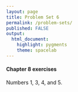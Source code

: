 ```yaml
---
layout: page
title: Problem Set 6
permalink: /problem-sets/
published: FALSE
output: 
  html_document: 
    highlight: pygments
    theme: spacelab
---
```


#### Chapter 8 exercises
Numbers 1, 3, 4, and 5.

